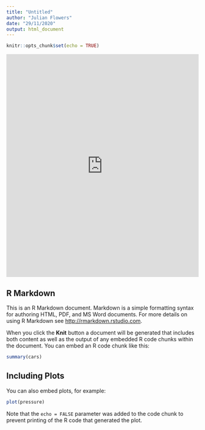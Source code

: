 ```yaml
---
title: "Untitled"
author: "Julian Flowers"
date: "29/11/2020"
output: html_document
---
```


```r
knitr::opts_chunk$set(echo = TRUE)
```

<iframe frameborder="0" style="width:100%;height:583px;" src="https://viewer.diagrams.net/?highlight=0000ff&edit=_blank&layers=1&nav=1&title=flow.png#R5ZpRd5owFMc%2FjY%2FrAaJUX%2Buc62bXntqtzxGvQAuEJUFln34JhCKmreysPYTTPthwSQj5%2BffemwsDNI33c4rT4IqsIRo41no%2FQJ8HjmPbY1f8k5a8tJy7w9Lg03CtOtWGZfgHlNFS1ixcA2t05IREPEybRo8kCXi8YcOUkl2z24ZEzVlT7INmWHo4qqxno9p%2BH655UK3MndQnvkLoB2rysaOWvMLeo09JlqgZBw7aFH%2Fl6RhX11JLZQFek92BCc0GaEoJ4WUr3k8hknQrcNU4nld3O0AXAY8jcWCLZnH6ywuD7TaDxeIoJPxwupeud2X%2Fekjuvtmw2Lh5tGLO9dj%2FpEhscZRVkxzPCmvBWx0SygPikwRHs9p6USAEOY0ljuo%2BC0JSdbMPwHmuxIMzTk4tpVo8yagHr9x%2FpThMfeCv9FMakWs5mECBmgOJgdNcdKAQYR5um4rDSqL%2BU78as2go0v9A3Z58EOz22CjuCH0Q7sgxirutYb%2BDPZczCWw5C5m8vGP9WNzIKyXiIwo5UMwzCsVNbkPYad9U%2FT1IqLtADFmmuOC3E7GuJfMtUA77VyGps66r%2FLmKlE%2F%2BfXcQdSpbcBBwqnFvzrXvbmTUUs5meRHb%2BSDYbdso7iMN%2B%2BLQSzDA1AvCxO%2FcUYycpqNAbteOwj7vuWTHbSXrGiXZsYb9JlvFAmER72YZJamU7s3V1DjRDrsX7bDnorVbp8nIKNXaer42p5Afp2Vw5p8NHDcSK7tYUdHyZevu9vKmlPecEF98BV0LG5knbH0bcg8rSckTAP47gvkRZkzp%2FR34uVbn%2FPSqxW2xSu8R%2B8CepGnF%2BVISBSpsU2lOY69s3V4uCzcs2x4ljFHYdK7UYxfcPWlH9wQ9c8FtE4cKqyEu2Ol97GsN3rDYp6dsqlbhSbcabkJP3AVJOncWx9WI7jcZTt%2BLyRWt05o1q5xc3fcB%2BGUmot42ZDLGGSbU7vMvp%2B91s8pnnhaqWZUz1Pd0ojV4ZFg6oe84fibMHB8xHhrnI56pNuKVGChpWWvMcbnJjbGsOcrtcASYJsXmzYrlU3bWOdVjz2vAfuKZ7IqkoWcOs8nENGZIj%2B7TKGMcqAm17uNfrgG89F9uv4JM9fD2dJAZGhVkUN8fMrQHb9ZTBtT3fLY9eMPyWUcDX77DwEFkBb8z0OMZC3AqmyklHsgy7SkfXb%2Bkdp3xSKYapb3p6N%2FCkxv3egPSi2CqFsOyOMY0ZM%2BXYsxlPDku2nTPWC%2FafId8R6hMcwVsir2eMbYt84Ssp72XyYbQWOm3n6Anoybn8fthFof1a7bFuYO3mdHsLw%3D%3D"></iframe>

## R Markdown

This is an R Markdown document. Markdown is a simple formatting syntax for authoring HTML, PDF, and MS Word documents. For more details on using R Markdown see <http://rmarkdown.rstudio.com>.

When you click the **Knit** button a document will be generated that includes both content as well as the output of any embedded R code chunks within the document. You can embed an R code chunk like this:

```r
summary(cars)
```

## Including Plots

You can also embed plots, for example:

```r
plot(pressure)
```

Note that the `echo = FALSE` parameter was added to the code chunk to prevent printing of the R code that generated the plot.
